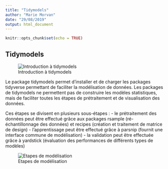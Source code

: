 ```yaml
---
title: "Tidymodels"
author: "Marie Morvan"
date: "29/08/2019"
output: html_document
---
```


```r
knitr::opts_chunk$set(echo = TRUE)
```

## Tidymodels
![Introduction à tidymodels](tidymodels.png)

Le package tidymodels permet d'installer et de charger les packages tidyverse permettant de faciliter la modélisation de données. Les packages de tidymodels ne permettent pas de construire les modèles statistiques, mais de faciliter toutes les étapes de prétraitement et de visualisation des données.

Ces étapes se divisent en plusieurs sous-étapes :
- le prétraitement des données peut être effectué grâce aux packages rsample (ré-échantillonnage des données) et recipes (création et traitement de matrice de design)
- l'apprentissage peut être effectué grâce à parsnip (fournit une interface commune de modélisation)
- la validation peut être effectuée grâce à yardstick (évaluation des performances de différents types de modèles)

![Etapes de modélisation](tidymodels2.png)

